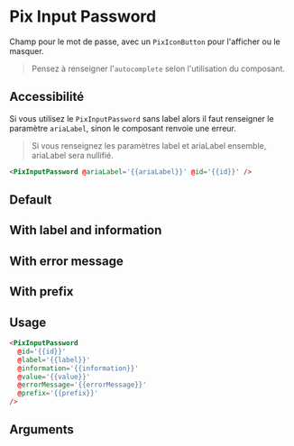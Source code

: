 

<Meta
  title='Form/Inputs/Password'
  component='PixInputPassword'
  decorators={[centered]}
  argTypes={stories.argTypes}
/>

# Pix Input Password

Champ pour le mot de passe, avec un `PixIconButton` pour l'afficher ou le masquer.

> Pensez à renseigner l'`autocomplete` selon l'utilisation du composant.

## Accessibilité

Si vous utilisez le `PixInputPassword` sans label alors il faut renseigner le paramètre `ariaLabel`, sinon le composant renvoie une erreur.

> Si vous renseignez les paramètres label et ariaLabel ensemble, ariaLabel sera nullifié.

```html
<PixInputPassword @ariaLabel='{{ariaLabel}}' @id='{{id}}' />
```

## Default

<Canvas>
  <Story name='Default' story={stories.Default} height={100} />
</Canvas>

## With label and information

<Canvas>
  <Story story={stories.withLabelAndInformation} height={100} />
</Canvas>

## With error message

<Canvas>
  <Story story={stories.withErrorMessage} height={130} />
</Canvas>

## With prefix

<Canvas>
  <Story story={stories.withPrefix} height={100} />
</Canvas>

## Usage

```html
<PixInputPassword
  @id='{{id}}'
  @label='{{label}}'
  @information='{{information}}'
  @value='{{value}}'
  @errorMessage='{{errorMessage}}'
  @prefix='{{prefix}}'
/>
```

## Arguments

<ArgsTable story='Default' />

